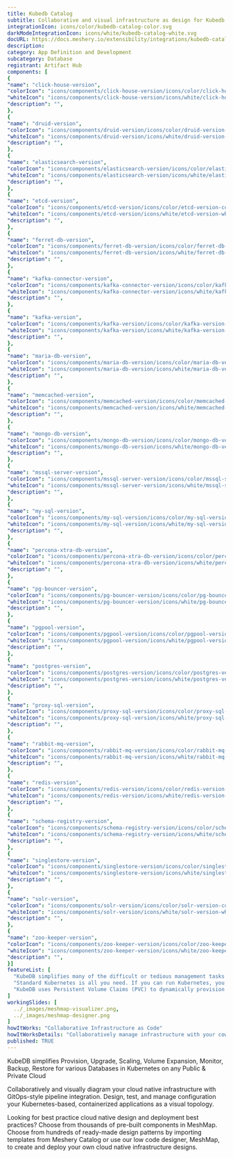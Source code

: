 ```yaml
---
title: Kubedb Catalog
subtitle: Collaborative and visual infrastructure as design for Kubedb Catalog
integrationIcon: icons/color/kubedb-catalog-color.svg
darkModeIntegrationIcon: icons/white/kubedb-catalog-white.svg
docURL: https://docs.meshery.io/extensibility/integrations/kubedb-catalog
description: 
category: App Definition and Development
subcategory: Database
registrant: Artifact Hub
components: [
{
"name": "click-house-version",
"colorIcon": "icons/components/click-house-version/icons/color/click-house-version-color.svg",
"whiteIcon": "icons/components/click-house-version/icons/white/click-house-version-white.svg",
"description": "",
},
{
"name": "druid-version",
"colorIcon": "icons/components/druid-version/icons/color/druid-version-color.svg",
"whiteIcon": "icons/components/druid-version/icons/white/druid-version-white.svg",
"description": "",
},
{
"name": "elasticsearch-version",
"colorIcon": "icons/components/elasticsearch-version/icons/color/elasticsearch-version-color.svg",
"whiteIcon": "icons/components/elasticsearch-version/icons/white/elasticsearch-version-white.svg",
"description": "",
},
{
"name": "etcd-version",
"colorIcon": "icons/components/etcd-version/icons/color/etcd-version-color.svg",
"whiteIcon": "icons/components/etcd-version/icons/white/etcd-version-white.svg",
"description": "",
},
{
"name": "ferret-db-version",
"colorIcon": "icons/components/ferret-db-version/icons/color/ferret-db-version-color.svg",
"whiteIcon": "icons/components/ferret-db-version/icons/white/ferret-db-version-white.svg",
"description": "",
},
{
"name": "kafka-connector-version",
"colorIcon": "icons/components/kafka-connector-version/icons/color/kafka-connector-version-color.svg",
"whiteIcon": "icons/components/kafka-connector-version/icons/white/kafka-connector-version-white.svg",
"description": "",
},
{
"name": "kafka-version",
"colorIcon": "icons/components/kafka-version/icons/color/kafka-version-color.svg",
"whiteIcon": "icons/components/kafka-version/icons/white/kafka-version-white.svg",
"description": "",
},
{
"name": "maria-db-version",
"colorIcon": "icons/components/maria-db-version/icons/color/maria-db-version-color.svg",
"whiteIcon": "icons/components/maria-db-version/icons/white/maria-db-version-white.svg",
"description": "",
},
{
"name": "memcached-version",
"colorIcon": "icons/components/memcached-version/icons/color/memcached-version-color.svg",
"whiteIcon": "icons/components/memcached-version/icons/white/memcached-version-white.svg",
"description": "",
},
{
"name": "mongo-db-version",
"colorIcon": "icons/components/mongo-db-version/icons/color/mongo-db-version-color.svg",
"whiteIcon": "icons/components/mongo-db-version/icons/white/mongo-db-version-white.svg",
"description": "",
},
{
"name": "mssql-server-version",
"colorIcon": "icons/components/mssql-server-version/icons/color/mssql-server-version-color.svg",
"whiteIcon": "icons/components/mssql-server-version/icons/white/mssql-server-version-white.svg",
"description": "",
},
{
"name": "my-sql-version",
"colorIcon": "icons/components/my-sql-version/icons/color/my-sql-version-color.svg",
"whiteIcon": "icons/components/my-sql-version/icons/white/my-sql-version-white.svg",
"description": "",
},
{
"name": "percona-xtra-db-version",
"colorIcon": "icons/components/percona-xtra-db-version/icons/color/percona-xtra-db-version-color.svg",
"whiteIcon": "icons/components/percona-xtra-db-version/icons/white/percona-xtra-db-version-white.svg",
"description": "",
},
{
"name": "pg-bouncer-version",
"colorIcon": "icons/components/pg-bouncer-version/icons/color/pg-bouncer-version-color.svg",
"whiteIcon": "icons/components/pg-bouncer-version/icons/white/pg-bouncer-version-white.svg",
"description": "",
},
{
"name": "pgpool-version",
"colorIcon": "icons/components/pgpool-version/icons/color/pgpool-version-color.svg",
"whiteIcon": "icons/components/pgpool-version/icons/white/pgpool-version-white.svg",
"description": "",
},
{
"name": "postgres-version",
"colorIcon": "icons/components/postgres-version/icons/color/postgres-version-color.svg",
"whiteIcon": "icons/components/postgres-version/icons/white/postgres-version-white.svg",
"description": "",
},
{
"name": "proxy-sql-version",
"colorIcon": "icons/components/proxy-sql-version/icons/color/proxy-sql-version-color.svg",
"whiteIcon": "icons/components/proxy-sql-version/icons/white/proxy-sql-version-white.svg",
"description": "",
},
{
"name": "rabbit-mq-version",
"colorIcon": "icons/components/rabbit-mq-version/icons/color/rabbit-mq-version-color.svg",
"whiteIcon": "icons/components/rabbit-mq-version/icons/white/rabbit-mq-version-white.svg",
"description": "",
},
{
"name": "redis-version",
"colorIcon": "icons/components/redis-version/icons/color/redis-version-color.svg",
"whiteIcon": "icons/components/redis-version/icons/white/redis-version-white.svg",
"description": "",
},
{
"name": "schema-registry-version",
"colorIcon": "icons/components/schema-registry-version/icons/color/schema-registry-version-color.svg",
"whiteIcon": "icons/components/schema-registry-version/icons/white/schema-registry-version-white.svg",
"description": "",
},
{
"name": "singlestore-version",
"colorIcon": "icons/components/singlestore-version/icons/color/singlestore-version-color.svg",
"whiteIcon": "icons/components/singlestore-version/icons/white/singlestore-version-white.svg",
"description": "",
},
{
"name": "solr-version",
"colorIcon": "icons/components/solr-version/icons/color/solr-version-color.svg",
"whiteIcon": "icons/components/solr-version/icons/white/solr-version-white.svg",
"description": "",
},
{
"name": "zoo-keeper-version",
"colorIcon": "icons/components/zoo-keeper-version/icons/color/zoo-keeper-version-color.svg",
"whiteIcon": "icons/components/zoo-keeper-version/icons/white/zoo-keeper-version-white.svg",
"description": "",
}]
featureList: [
  "KubeDB simplifies many of the difficult or tedious management tasks of running a production grade databases on private and public clouds. Maintain one stack for all your stateless and stateful applications and simplify the operational complexity.",
  "Standard Kubernetes is all you need. If you can run Kubernetes, you can provision and manage databases using KubeDB. Use standard Kubernetes CLI and API to provision and manage databases.",
  "KubeDB uses Persistent Volume Claims (PVC) to dynamically provision disks for database instances. Using appropriately defined StorageClasses, KubeDB provisioned database instances are designed to scale from small development workloads up to performance-intensive workloads on private and public cloud environments."
]
workingSlides: [
  ../_images/meshmap-visualizer.png,
  ../_images/meshmap-designer.png
]
howItWorks: "Collaborative Infrastructure as Code"
howItWorksDetails: "Collaboratively manage infrastructure with your coworkers synchronously sharing the same designs."
published: TRUE
---
```

<p>
KubeDB simplifies Provision, Upgrade, Scaling, Volume Expansion, Monitor, Backup, Restore for various Databases in Kubernetes on any Public & Private Cloud
</p>
<p>
    Collaboratively and visually diagram your cloud native infrastructure with GitOps-style pipeline integration. Design, test, and manage configuration your Kubernetes-based, containerized applications as a visual topology.
</p>
<p>
    Looking for best practice cloud native design and deployment best practices? Choose from thousands of pre-built components in MeshMap. Choose from hundreds of ready-made design patterns by importing templates from Meshery Catalog or use our low code designer, MeshMap, to create and deploy your own cloud native infrastructure designs.
</p>
